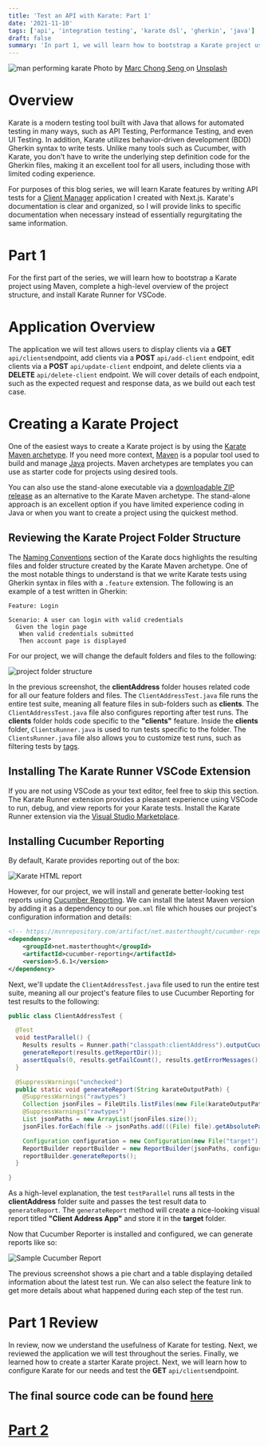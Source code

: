 ```yaml
---
title: 'Test an API with Karate: Part 1'
date: '2021-11-10'
tags: ['api', 'integration testing', 'karate dsl', 'gherkin', 'java']
draft: false
summary: 'In part 1, we will learn how to bootstrap a Karate project using Maven, complete a high-level overview of the project structure, and...'
---
```


<div className="text-center">
  <Image alt="man performing karate" src="/static/images/karate.jpg" width={600} height={434} />
  Photo by <a href="https://unsplash.com/@beta171085?utm_source=unsplash&utm_medium=referral&utm_content=creditCopyText">
    Marc Chong Seng
  </a> on <a href="https://unsplash.com/s/photos/karate?utm_source=unsplash&utm_medium=referral&utm_content=creditCopyText">Unsplash</a>
</div>

# Overview

Karate is a modern testing tool built with Java that allows for automated testing in many ways, such as API Testing, Performance Testing, and even UI Testing. In addition, Karate utilizes behavior-driven development (BDD) Gherkin syntax to write tests. Unlike many tools such as Cucumber, with Karate, you don't have to write the underlying step definition code for the Gherkin files, making it an excellent tool for all users, including those with limited coding experience.

For purposes of this blog series, we will learn Karate features by writing API tests for a [Client Manager](https://github.com/Scrump31/Client-Manager/tree/rtl-component-tests) application I created with Next.js. Karate's documentation is clear and organized, so I will provide links to specific documentation when necessary instead of essentially regurgitating the same information.

# Part 1

For the first part of the series, we will learn how to bootstrap a Karate project using Maven, complete a high-level overview of the project structure, and install Karate Runner for VSCode.

# Application Overview

The application we will test allows users to display clients via a **GET** `api/clients`endpoint, add clients via a **POST** `api/add-client` endpoint, edit clients via a **POST** `api/update-client` endpoint, and delete clients via a **DELETE** `api/delete-client` endpoint. We will cover details of each endpoint, such as the expected request and response data, as we build out each test case.

# Creating a Karate Project

One of the easiest ways to create a Karate project is by using the [Karate Maven archetype](https://github.com/karatelabs/karate#quickstart). If you need more context, [Maven](https://maven.apache.org/what-is-maven.html) is a popular tool used to build and manage [Java](https://www.java.com/en/download/help/whatis_java.html) projects. Maven archetypes are templates you can use as starter code for projects using desired tools.

You can also use the stand-alone executable via a [downloadable ZIP release](https://github.com/karatelabs/karate/wiki/ZIP-Release) as an alternative to the Karate Maven archetype. The stand-alone approach is an excellent option if you have limited experience coding in Java or when you want to create a project using the quickest method.

## Reviewing the Karate Project Folder Structure

The [Naming Conventions](https://github.com/karatelabs/karate#naming-conventions) section of the Karate docs highlights the resulting files and folder structure created by the Karate Maven archetype. One of the most notable things to understand is that we write Karate tests using Gherkin syntax in files with a `.feature` extension. The following is an example of a test written in Gherkin:

```gherkin
Feature: Login

Scenario: A user can login with valid credentials
  Given the login page
   When valid credentials submitted
   Then account page is displayed
```

For our project, we will change the default folders and files to the following:

<div className="text-center">
  <Image
    alt="project folder structure"
    src="/static/images/updated_folder_structure.jpg"
    width={500}
    height={240}
  />
</div>

In the previous screenshot, the **clientAddress** folder houses related code for all our feature folders and files. The `ClientAddressTest.java` file runs the entire test suite, meaning all feature files in sub-folders such as **clients**. The `ClientAddressTest.java` file also configures reporting after test runs. The **clients** folder holds code specific to the **"clients"** feature. Inside the **clients** folder, `ClientsRunner.java` is used to run tests specific to the folder. The `ClientsRunner.java` file also allows you to customize test runs, such as filtering tests by [tags]("https://github.com/karatelabs/karate#tags").

## Installing The Karate Runner VSCode Extension

If you are not using VSCode as your text editor, feel free to skip this section. The Karate Runner extension provides a pleasant experience using VSCode to run, debug, and view reports for your Karate tests. Install the Karate Runner extension via the [Visual Studio Marketplace](https://marketplace.visualstudio.com/items?itemName=kirkslota.karate-runner).

## Installing Cucumber Reporting

By default, Karate provides reporting out of the box:

<div className="text-center">
  <Image
    alt="Karate HTML report"
    src="/static/images/sample_karate_report.jpg"
    width={900}
    height={100}
  />
</div>

However, for our project, we will install and generate better-looking test reports using [Cucumber Reporting](https://mvnrepository.com/artifact/net.masterthought/cucumber-reporting). We can install the latest Maven version by adding it as a dependency to our `pom.xml` file which houses our project's configuration information and details:

```xml
<!-- https://mvnrepository.com/artifact/net.masterthought/cucumber-reporting -->
<dependency>
    <groupId>net.masterthought</groupId>
    <artifactId>cucumber-reporting</artifactId>
    <version>5.6.1</version>
</dependency>

```

Next, we'll update the `ClientAddressTest.java` file used to run the entire test suite, meaning all our project's feature files to use Cucumber Reporting for test results to the following:

```java
public class ClientAddressTest {

  @Test
  void testParallel() {
    Results results = Runner.path("classpath:clientAddress").outputCucumberJson(true).parallel(5);
    generateReport(results.getReportDir());
    assertEquals(0, results.getFailCount(), results.getErrorMessages());
  }

  @SuppressWarnings("unchecked")
  public static void generateReport(String karateOutputPath) {
    @SuppressWarnings("rawtypes")
    Collection jsonFiles = FileUtils.listFiles(new File(karateOutputPath), new String[] { "json" }, true);
    @SuppressWarnings("rawtypes")
    List jsonPaths = new ArrayList(jsonFiles.size());
    jsonFiles.forEach(file -> jsonPaths.add(((File) file).getAbsolutePath()));

    Configuration configuration = new Configuration(new File("target"), "Client Address App");
    ReportBuilder reportBuilder = new ReportBuilder(jsonPaths, configuration);
    reportBuilder.generateReports();
  }

}
```

As a high-level explanation, the test `testParallel` runs all tests in the **clientAddress** folder suite and passes the test result data to `generateReport`. The `generateReport` method will create a nice-looking visual report titled **"Client Address App"** and store it in the **target** folder.

Now that Cucumber Reporter is installed and configured, we can generate reports like so:

<div className="text-center">
  <Image
    alt="Sample Cucumber Report"
    src="/static/images/sample_cucumber_report.jpg"
    width={900}
    height={450}
  />
</div>

The previous screenshot shows a pie chart and a table displaying detailed information about the latest test run. We can also select the feature link to get more details about what happened during each step of the test run.

# Part 1 Review

In review, now we understand the usefulness of Karate for testing. Next, we reviewed the application we will test throughout the series. Finally, we learned how to create a starter Karate project. Next, we will learn how to configure Karate for our needs and test the **GET** `api/clients`endpoint.

## The final source code can be found [here](https://github.com/Scrump31/clientAddressAPITests)

<h1 style={{ marginTop: '2em' }}>
  <a href="/blog/karate/test-api-part-2">Part 2</a>
</h1>
